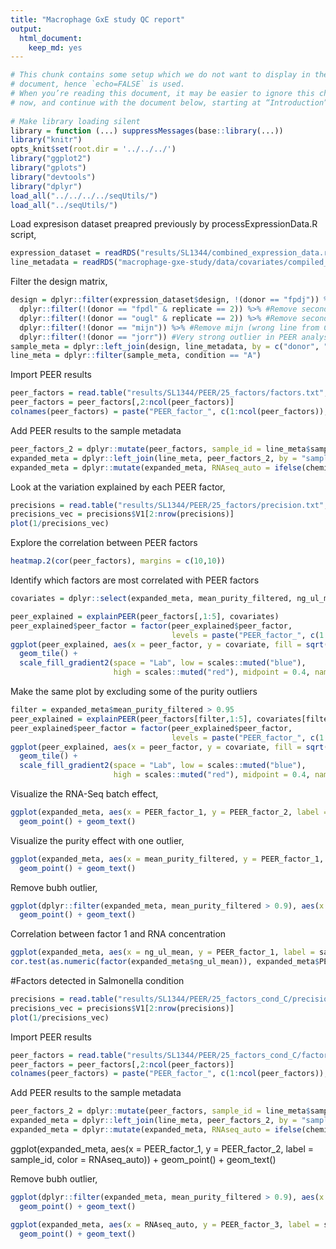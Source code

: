 ```yaml
---
title: "Macrophage GxE study QC report"
output:
  html_document:
    keep_md: yes
---
```

  
```r
# This chunk contains some setup which we do not want to display in the final
# document, hence `echo=FALSE` is used.
# When you’re reading this document, it may be easier to ignore this chunk for
# now, and continue with the document below, starting at “Introduction”
 
# Make library loading silent
library = function (...) suppressMessages(base::library(...))
library("knitr")
opts_knit$set(root.dir = '../../../')
library("ggplot2")
library("gplots")
library("devtools")
library("dplyr")
load_all("../../../../seqUtils/")
load_all("../seqUtils/")
```

Load expresison dataset preapred previously by processExpressionData.R script,
```r
expression_dataset = readRDS("results/SL1344/combined_expression_data.rds") #expression data
line_metadata = readRDS("macrophage-gxe-study/data/covariates/compiled_line_metadata.rds") #Line metadata
```

Filter the design matrix,
```r
design = dplyr::filter(expression_dataset$design, !(donor == "fpdj")) %>% tbl_df() %>% #Remove all fpdj samples (same as nibo)
  dplyr::filter(!(donor == "fpdl" & replicate == 2)) %>% #Remove second fpdl sample (ffdp)
  dplyr::filter(!(donor == "ougl" & replicate == 2)) %>% #Remove second ougl sample (dium)
  dplyr::filter(!(donor == "mijn")) %>% #Remove mijn (wrong line from CGAP)
  dplyr::filter(!(donor == "jorr")) #Very strong outlier in PEER analysis
sample_meta = dplyr::left_join(design, line_metadata, by = c("donor", "replicate"))
line_meta = dplyr::filter(sample_meta, condition == "A")
```

Import PEER results
```r
peer_factors = read.table("results/SL1344/PEER/25_factors/factors.txt", sep =",")
peer_factors = peer_factors[,2:ncol(peer_factors)]
colnames(peer_factors) = paste("PEER_factor_", c(1:ncol(peer_factors)), sep = "")
```

Add PEER results to the sample metadata
```r
peer_factors_2 = dplyr::mutate(peer_factors, sample_id = line_meta$sample_id)
expanded_meta = dplyr::left_join(line_meta, peer_factors_2, by = "sample_id")
expanded_meta = dplyr::mutate(expanded_meta, RNAseq_auto = ifelse(chemistry == "V4_auto", "yes", "no"))
```

Look at the variation explained by each PEER factor,
```r
precisions = read.table("results/SL1344/PEER/25_factors/precision.txt", sep = ",")
precisions_vec = precisions$V1[2:nrow(precisions)]
plot(1/precisions_vec)
```

Explore the correlation between PEER factors
```r
heatmap.2(cor(peer_factors), margins = c(10,10))
```

Identify which factors are most correlated with PEER factors
```r
covariates = dplyr::select(expanded_meta, mean_purity_filtered, ng_ul_mean, RNAseq_auto, diff_days, passage_diff)

peer_explained = explainPEER(peer_factors[,1:5], covariates)
peer_explained$peer_factor = factor(peer_explained$peer_factor, 
                                    levels = paste("PEER_factor_", c(1:ncol(peer_factors)), sep = ""))
ggplot(peer_explained, aes(x = peer_factor, y = covariate, fill = sqrt(r_squared))) + 
  geom_tile() + 
  scale_fill_gradient2(space = "Lab", low = scales::muted("blue"), 
                       high = scales::muted("red"), midpoint = 0.4, name = "Correlation")
```

Make the same plot by excluding some of the purity outliers
```r
filter = expanded_meta$mean_purity_filtered > 0.95
peer_explained = explainPEER(peer_factors[filter,1:5], covariates[filter,])
peer_explained$peer_factor = factor(peer_explained$peer_factor, 
                                    levels = paste("PEER_factor_", c(1:ncol(peer_factors)), sep = ""))
ggplot(peer_explained, aes(x = peer_factor, y = covariate, fill = sqrt(r_squared))) + 
  geom_tile() + 
  scale_fill_gradient2(space = "Lab", low = scales::muted("blue"), 
                       high = scales::muted("red"), midpoint = 0.4, name = "Correlation")
```

Visualize the RNA-Seq batch effect,
```r
ggplot(expanded_meta, aes(x = PEER_factor_1, y = PEER_factor_2, label = sample_id, color = RNAseq_auto)) + 
  geom_point() + geom_text()
```

Visualize the purity effect with one outlier,
```r
ggplot(expanded_meta, aes(x = mean_purity_filtered, y = PEER_factor_1, label = sample_id)) + 
  geom_point() + geom_text()
```

Remove bubh outlier,
```r
ggplot(dplyr::filter(expanded_meta, mean_purity_filtered > 0.9), aes(x = mean_purity_filtered, y = PEER_factor_1, label = sample_id)) + 
  geom_point() + geom_text()
```

Correlation between factor 1 and RNA concentration
```r
ggplot(expanded_meta, aes(x = ng_ul_mean, y = PEER_factor_1, label = sample_id)) + geom_point() + geom_text()
cor.test(as.numeric(factor(expanded_meta$ng_ul_mean)), expanded_meta$PEER_factor_1, method = "pearson")
```

#Factors detected in Salmonella condition
```r
precisions = read.table("results/SL1344/PEER/25_factors_cond_C/precision.txt", sep = ",")
precisions_vec = precisions$V1[2:nrow(precisions)]
plot(1/precisions_vec)
```

Import PEER results
```r
peer_factors = read.table("results/SL1344/PEER/25_factors_cond_C/factors.txt", sep =",")
peer_factors = peer_factors[,2:ncol(peer_factors)]
colnames(peer_factors) = paste("PEER_factor_", c(1:ncol(peer_factors)), sep = "")
```

Add PEER results to the sample metadata
```r
peer_factors_2 = dplyr::mutate(peer_factors, sample_id = line_meta$sample_id)
expanded_meta = dplyr::left_join(line_meta, peer_factors_2, by = "sample_id")
expanded_meta = dplyr::mutate(expanded_meta, RNAseq_auto = ifelse(chemistry == "V4_auto", "yes", "no"))
```

ggplot(expanded_meta, aes(x = PEER_factor_1, y = PEER_factor_2, label = sample_id, color = RNAseq_auto)) + 
  geom_point() + geom_text()
  
Remove bubh outlier,
```r
ggplot(dplyr::filter(expanded_meta, mean_purity_filtered > 0.9), aes(x = mean_purity_filtered, y = PEER_factor_1, label = sample_id)) + 
  geom_point() + geom_text()
```

```r
ggplot(expanded_meta, aes(x = RNAseq_auto, y = PEER_factor_3, label = sample_id, color = RNAseq_auto)) + 
  geom_point() + geom_text()
```

